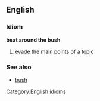 == English ==
=== Idiom ===
[[Category:English idioms]]
'''beat around the bush'''
# [[evade]] the main points of a [[topic]]
=== See also ===
* [[bush]]